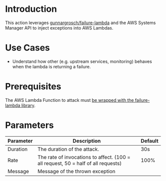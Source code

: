 # Introduction

This action leverages [gunnargrosch/failure-lambda](https://github.com/gunnargrosch/failure-lambda) and the AWS Systems Manager API to inject exceptions into AWS Lambdas.

# Use Cases

- Understand how other (e.g. upstream services, monitoring) behaves when the lambda is returning a failure.

# Prerequisites

The AWS Lambda Function to attack must [be wrapped with the failure-lambda library](https://github.com/gunnargrosch/failure-lambda#how-to-install-with-parameter-in-ssm-parameter-store).

# Parameters

| Parameter | Description                                                                       | Default |
| --------- | --------------------------------------------------------------------------------- | ------- |
| Duration  | The duration of the attack.                                                       | 30s     |
| Rate      | The rate of invocations to affect. (100 = all request, 50 = half of all requests) | 100%    |
| Message   | Message of the thrown exception                                                   |         |
